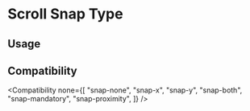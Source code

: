 
# Scroll Snap Type

## Usage

<Usage />

## Compatibility

<Compatibility
  none={[
    "snap-none",
    "snap-x",
    "snap-y",
    "snap-both",
    "snap-mandatory",
    "snap-proximity",
  ]}
/>
